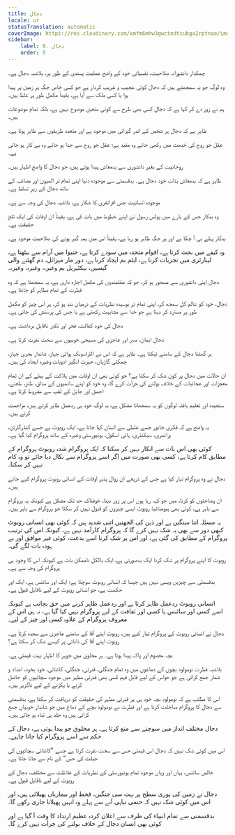 ```yaml
---
title: دجال
locale: ur
statusTranslation: automatic
coverImage: https://res.cloudinary.com/xmfm6mhw3gwctndtcubgx2rptnae/image/upload/v1741354419/small_cover_la_gran_rebelion_28716e29d2.webp
sidebar:
    label: 9. دجال
    order: 9
---
```

چمکدار دانشورانہ صلاحیت، نفسیاتی خود کے واضح عملیت پسندی کے طور پر، بلاشبہ دجال ہے۔

وہ لوگ جو یہ سمجھتے ہیں کہ دجال کوئی عجیب و غریب کردار ہے جو کسی خاص جگہ پر زمین پر پیدا ہوا یا کسی ملک سے آیا ہے، یقیناً مکمل طور پر غلط ہیں۔

ہم نے زور دے کر کہا ہے کہ دجال کسی بھی طرح سے کوئی متعین موضوع نہیں ہے، بلکہ تمام موضوعات ہیں۔

ظاہر ہے کہ دجال ہر شخص کے اندر گہرائی میں موجود ہے اور متعدد طریقوں سے ظاہر ہوتا ہے۔

عقل جو روح کی خدمت میں رکھی جائے وہ مفید ہے؛ عقل جو روح سے جدا ہو جائے وہ بے کار ہو جاتی ہے۔

روحانیت کے بغیر دانشوری سے بدمعاش پیدا ہوتے ہیں، جو دجال کا واضح اظہار ہیں۔

ظاہر ہے کہ بدمعاش بذات خود دجال ہے۔ بدقسمتی سے موجودہ دنیا اپنی تمام تر المیوں اور مصائب کے ساتھ دجال کے زیرِ تسلط ہے۔

موجودہ انسانیت جس افراتفری کا شکار ہے، بلاشبہ دجال کی وجہ سے ہے۔

وہ بدکار جس کے بارے میں پولس رسول نے اپنے خطوط میں بات کی ہے، یقیناً ان اوقات کی ایک تلخ حقیقت ہے۔

بدکار پہلے ہی آ چکا ہے اور ہر جگہ ظاہر ہو رہا ہے، یقیناً اس میں ہمہ گیر ہونے کی صلاحیت موجود ہے۔

وہ کیفے میں بحث کرتا ہے، اقوام متحدہ میں سودے کرتا ہے، جنیوا میں آرام سے بیٹھتا ہے، لیبارٹری میں تجربات کرتا ہے، ایٹم بم ایجاد کرتا ہے، دور مار میزائل، دم گھٹنے والی گیسیں، بیکٹیریل بم وغیرہ، وغیرہ، وغیرہ۔

دجال اپنی دانشوری سے مسحور ہو کر، جو کہ عقلمندوں کی مکمل اجارہ داری ہے، یہ سمجھتا ہے کہ وہ فطرت کے تمام مظاہر کو جانتا ہے۔

دجال، خود کو عالمِ کل سمجھ کر، اپنی تمام تر بوسیدہ نظریات کے درمیان بند ہو کر، ہر اس چیز کو مکمل طور پر مسترد کر دیتا ہے جو خدا سے مشابہت رکھتی ہے یا جس کی پرستش کی جاتی ہے۔

دجال کی خود کفالت، فخر اور تکبر ناقابل برداشت ہے۔

دجال ایمان، صبر اور عاجزی کی مسیحی خوبیوں سے سخت نفرت کرتا ہے۔

ہر گھٹنا دجال کے سامنے ٹیکتا ہے۔ ظاہر ہے کہ اس نے الٹراسونک ہوائی جہاز، شاندار بحری جہاز، چمکتی گاڑیاں، حیرت انگیز ادویات وغیرہ ایجاد کی ہیں۔

ان حالات میں دجال پر کون شک کر سکتا ہے؟ جو کوئی بھی ان اوقات میں ہلاکت کے بیٹے کے ان تمام معجزات اور عجائبات کے خلاف بولنے کی جرأت کرے گا، وہ خود کو اپنے ساتھیوں کے مذاق، طنز، طعنے، احمق اور جاہل کے لقب سے مشروط کرتا ہے۔

سنجیدہ اور تعلیم یافتہ لوگوں کو یہ سمجھانا مشکل ہے، یہ لوگ خود ہی ردعمل ظاہر کرتے ہیں، مزاحمت کرتے ہیں۔

یہ واضح ہے کہ فکری جانور جسے غلطی سے انسان کہا جاتا ہے، ایک روبوٹ ہے جسے کنڈرگارٹن، پرائمری، سیکنڈری، ہائی اسکول، یونیورسٹی وغیرہ کے ساتھ پروگرام کیا گیا ہے۔

کوئی بھی اس بات سے انکار نہیں کر سکتا کہ ایک پروگرام شدہ روبوٹ پروگرام کے مطابق کام کرتا ہے، کسی بھی صورت میں اگر اسے پروگرام سے نکال دیا جائے تو وہ کام نہیں کر سکتا۔

دجال نے وہ پروگرام تیار کیا ہے جس کے ذریعے ان زوال پذیر اوقات کے انسانی روبوٹ پروگرام کیے جاتے ہیں۔

ان وضاحتوں کو کرنا، میں جو کہہ رہا ہوں اس پر زور دینا، خوفناک حد تک مشکل ہے کیونکہ یہ پروگرام سے باہر ہے، کوئی بھی ہیومنائیڈ روبوٹ ایسی چیزوں کو قبول نہیں کر سکتا جو پروگرام سے باہر ہیں۔

یہ مسئلہ اتنا سنگین ہے اور ذہن کی الجھنیں اتنی شدید ہیں کہ کوئی بھی انسانی روبوٹ کبھی دور سے بھی یہ شک نہیں کرے گا کہ پروگرام کارآمد نہیں ہے، کیونکہ اس کی ترتیب پروگرام کے مطابق کی گئی ہے، اور اس پر شک کرنا اسے بدعت، کوئی غیر موافق اور بے ہودہ بات لگے گی۔

روبوٹ کا اپنے پروگرام پر شک کرنا ایک بدصورتی ہے، ایک بالکل ناممکن بات ہے کیونکہ اس کا وجود ہی پروگرام کی وجہ سے ہے۔

بدقسمتی سے چیزیں ویسی نہیں ہیں جیسا کہ انسانی روبوٹ سوچتا ہے؛ ایک اور سائنس ہے، ایک اور حکمت ہے، جو انسانی روبوٹ کے لیے ناقابل قبول ہے۔

انسانی روبوٹ ردعمل ظاہر کرتا ہے اور ردعمل ظاہر کرنے میں حق بجانب ہے کیونکہ اسے کسی اور سائنس یا کسی اور ثقافت کے لیے پروگرام نہیں کیا گیا ہے، نہ ہی اس کے معروف پروگرام کے علاوہ کسی اور چیز کے لیے۔

دجال نے انسانی روبوٹ کے پروگرام تیار کیے ہیں، روبوٹ اپنے آقا کے سامنے عاجزی سے سجدہ کرتا ہے۔ روبوٹ اپنے آقا کی دانائی پر کیسے شک کر سکتا ہے؟

بچہ معصوم اور پاک پیدا ہوتا ہے۔ ہر مخلوق میں جوہر کا اظہار بہت قیمتی ہے۔

بلاشبہ فطرت نومولود بچوں کے دماغوں میں وہ تمام جنگلی، قدرتی، جنگلی، کائناتی، خود بخود، اعداد و شمار جمع کراتی ہے جو حواس کے لیے قابل فہم کسی بھی قدرتی مظہر میں موجود سچائیوں کو حاصل کرنے یا پکڑنے کے لیے ناگزیر ہیں۔

اس کا مطلب ہے کہ نومولود بچہ خود ہی ہر قدرتی مظہر کی حقیقت کو دریافت کر سکتا ہے، بدقسمتی سے دجال کا پروگرام مداخلت کرتا ہے اور فطرت نے نومولود بچے کے دماغ میں جو شاندار خوبیاں جمع کرائی ہیں وہ جلد ہی تباہ ہو جاتی ہیں۔

دجال مختلف انداز میں سوچنے سے منع کرتا ہے۔ ہر مخلوق جو پیدا ہوتی ہے، دجال کے حکم سے اسے پروگرام کیا جانا چاہیے۔

اس میں کوئی شک نہیں کہ دجال اس قیمتی حس سے سخت نفرت کرتا ہے جسے "کائناتی سچائیوں کی جبلت کی حس" کے نام سے جانا جاتا ہے۔

خالص سائنس، یہاں اور وہاں موجود تمام یونیورسٹی کے نظریات کے غلاظت سے مختلف، دجال کے روبوٹ کے لیے ناقابل قبول ہے۔

دجال نے زمین کی پوری سطح پر بہت سی جنگیں، قحط اور بیماریاں پھیلائی ہیں، اور اس میں کوئی شک نہیں کہ حتمی تباہی آنے سے پہلے وہ انہیں پھیلانا جاری رکھے گا۔

بدقسمتی سے تمام انبیاء کی طرف سے اعلان کردہ عظیم ارتداد کا وقت آ گیا ہے اور کوئی بھی انسان دجال کے خلاف بولنے کی جرأت نہیں کرے گا۔

